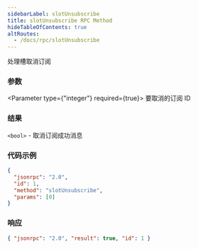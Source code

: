 ```yaml
---
sidebarLabel: slotUnsubscribe
title: slotUnsubscribe RPC Method
hideTableOfContents: true
altRoutes:
  - /docs/rpc/slotUnsubscribe
---
```


处理槽取消订阅


<DocSideBySide>

<DocLeftSide>

### 参数

<Parameter type={"integer"} required={true}>
  要取消的订阅 ID
</Parameter>

### 结果

`<bool>` - 取消订阅成功消息

</DocLeftSide>

<DocRightSide>

### 代码示例

```json
{
  "jsonrpc": "2.0",
  "id": 1,
  "method": "slotUnsubscribe",
  "params": [0]
}
```

### 响应

```json
{ "jsonrpc": "2.0", "result": true, "id": 1 }
```

</DocRightSide>
</DocSideBySide>

